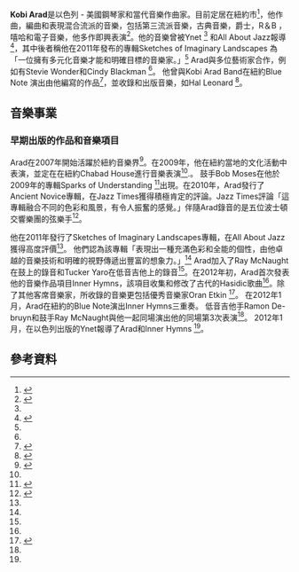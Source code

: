 {{Infobox entertainer|name=Kobi Arad|image=Kobi Arad 2016.jpg|image_size=200px|caption=Kobi Arad(中间) 、Brent Fischer 和Mickey Stevenson, 洛杉矶, 2016|Background=non_vocal_instrumentalist|Birth_name=Kobi Arad|Alias=|Origin={{flagicon|Israel}} [[以色列|以色列]] [[海法|海法]]|Genre=第三流派音乐、新爵士、古典音乐、世界音乐、融合爵士乐、克莱兹梅尔|Occupation=钢琴家、作曲家、编曲家、唱片制作人|Years_active=2010年至今|Instrument=钢琴，钢琴键盘|Label=Greenpath音乐制作|URL=http://www.kobiaradband.com|birth_date=}}'''Kobi{{dead link|date=2018年5月 |bot=InternetArchiveBot |fix-attempted=yes }} Arad'''是以色列 - 美國鋼琴家和當代音樂作曲家。目前定居在紐約市<ref>{{Cite news|url=http://www.thejewishweek.com/news/new-york-news/jewish-artists-space-ones-own|title=For Jewish Artists, A Space Of One’s Own|newspaper=Jewish Week|accessdate=2017-01-27|language=en-US|archive-date=2016-09-28|archive-url=https://web.archive.org/web/20160928021314/http://www.thejewishweek.com/news/new-york-news/jewish-artists-space-ones-own|dead-url=no}}</ref>，他作曲，編曲和表現混合流派的音樂，包括第三流派音樂，古典音樂，爵士，R＆B ，嘻哈和電子音樂，他多作即興表演<ref name=":0">{{Cite news|url=http://m.ynet.co.il/Articles/4182867|title=חוקר את סודות המוזיקה (Averbuch, Shira (January 2, 2012). "Inner Hymns". Ynet.)|last=|first=|date=|work=|accessdate=2017-01-27|archive-date=2020-09-20|archive-url=https://web.archive.org/web/20200920015216/https://m.ynet.co.il/Articles/4182867|dead-url=no}}</ref>。他的音樂曾被Ynet <ref name=":0" /> 和All About Jazz報導<ref name=":1">{{Cite web|url=https://www.allaboutjazz.com/sketches-of-imaginary-landscapes-kobi-arad-self-produced-review-by-glenn-astarita.php#.UFZOmLJlRck|title=Kobi Arad Band: Sketches of Imaginary Landscapes|accessdate=2017-01-27|last=Jazz|first=All About|work=www.allaboutjazz.com|archive-date=2020-11-25|archive-url=https://web.archive.org/web/20201125005311/https://www.allaboutjazz.com/sketches-of-imaginary-landscapes-kobi-arad-self-produced-review-by-glenn-astarita.php#.UFZOmLJlRck|dead-url=no}}</ref>，其中後者稱他在2011年發布的專輯Sketches of Imaginary Landscapes 為「一位擁有多元化音樂才能和明確目標的音樂家。」<ref name=":1" /> Arad與多位藝術家合作，例如有Stevie Wonder和Cindy Blackman <ref name=":0" />。 他曾與Kobi Arad Band在紐約Blue Note 演出由他編寫的作品<ref name=":2">{{Cite web|url=http://jewishvoiceny.com/index.php?option=com_content&view=article&id=339:israels-kobi-arad-band-live-jazz-at-the-blue-note-nyc-on-jan-29th&catid=93:art-a-culture&Itemid=276&lang=en|title=Jewish Voice|accessdate=2017-01-27|last=.|work=jewishvoiceny.com|language=en-gb|archive-date=2017-10-09|archive-url=https://web.archive.org/web/20171009194755/http://jewishvoiceny.com/index.php?option=com_content&view=article&id=339:israels-kobi-arad-band-live-jazz-at-the-blue-note-nyc-on-jan-29th&catid=93:art-a-culture&Itemid=276&lang=en|dead-url=no}}</ref>，並收錄和出版音樂，如Hal Leonard <ref>{{Cite web|url=https://www.library.yorku.ca/find/Record/2241313|title=Holdings : The Dizzy Gillespie collection /|3=York University Libraries|accessdate=2017-01-27|work=www.library.yorku.ca|language=en|archive-date=2017-10-09|archive-url=https://web.archive.org/web/20171009194645/https://www.library.yorku.ca/find/Record/2241313|dead-url=no}}</ref>。

== 音樂事業 ==

=== 早期出版的作品和音樂項目 ===
Arad在2007年開始活躍於紐約音樂界<ref name=":3">{{Cite web|url=http://www.chabadofnorthbrooklyn.com/templates/articlecco_cdo/aid/1085032/jewish/Dr-Kobi-Arad.htm|title=Dr. Kobi Arad - Chabad of North Brooklyn|accessdate=2017-01-27|work=www.chabadofnorthbrooklyn.com|language=en|archive-date=2020-09-28|archive-url=https://web.archive.org/web/20200928131620/https://www.chabadofnorthbrooklyn.com/templates/articlecco_cdo/aid/1085032/jewish/Dr-Kobi-Arad.htm|dead-url=no}}</ref>。在2009年，他在紐約當地的文化活動中表演，並定在在紐約Chabad House進行音樂表演<ref name=":3" />.。 鼓手Bob Moses在他於2009年的專輯Sparks of Understanding <ref>{{Citation|title=Sparks of Understanding|date=2009-05-26|url=https://www.amazon.com/Sparks-Understanding-Kobi-Arad/dp/B002B55R4Q|publisher=Greenpath Musical Productions Inc.|accessdate=2017-01-27|archive-date=2019-02-16|archive-url=https://web.archive.org/web/20190216233553/https://www.amazon.com/Sparks-Understanding-Kobi-Arad/dp/B002B55R4Q|dead-url=no}}</ref>出現。在2010年，Arad發行了Ancient Novice專輯，在Jazz Times獲得積極肯定的評論。Jazz Times評論「這專輯融合不同的色彩和風景，有令人振奮的感覺。」伴隨Arad錄音的是五位波士頓交響樂團的弦樂手<ref>{{Cite web |url=http://jazztimes.com/community/articles/25571-kobi-arad-s-ancient-novice |title=Jazz Reviews: Kobi Arad's 'Ancient Novice' - By Jennis Allujan — JazzTimes |accessdate=2017-01-27 |date=2016-06-11 |deadurl=no |archiveurl=https://web.archive.org/web/20160611184558/http://jazztimes.com/community/articles/25571-kobi-arad-s-ancient-novice |archivedate=2016-06-11 }}</ref>。

他在2011年發行了Sketches of Imaginary Landscapes專輯，在All About Jazz獲得高度評價<ref name=":1" />。 他們認為該專輯「表現出一種充滿色彩和全能的個性，由他卓越的音樂技術和明確的視野傳遞出豐富的想象力。」<ref name=":1" /> Arad加入了Ray McNaught在鼓上的錄音和Tucker Yaro在低音吉他上的錄音<ref name=":1" />。在2012年初，Arad首次發表他的音樂作品項目Inner Hymns，該項目收集和修改了古代的Hasidic歌曲<ref name=":0" />。除了其他客席音樂家，所收錄的音樂更包括優秀音樂家Oran Etkin <ref>{{Cite web|url=https://www.amazon.com/Inner-Hymns-Creative-Exploration-Traditional/dp/B0093SD1O2|title=Kobi Arad - Inner Hymns - Creative Exploration of Traditional Jewish Hymns - Amazon.com Music|accessdate=2017-01-27|work=www.amazon.com|archive-date=2017-02-02|archive-url=https://web.archive.org/web/20170202004400/https://www.amazon.com/Inner-Hymns-Creative-Exploration-Traditional/dp/B0093SD1O2|dead-url=no}}</ref>。 在2012年1月，Arad在紐約的Blue Note演出Inner Hymns三重奏。 低音吉他手Ramon De-bruyn和鼓手Ray McNaught與他一起同場演出他的同場第3次表演<ref name=":2" />。 2012年1月，在以色列出版的Ynet報導了Arad和Inner Hymns <ref name=":0" />。

== 參考資料 ==
{{reflist}}